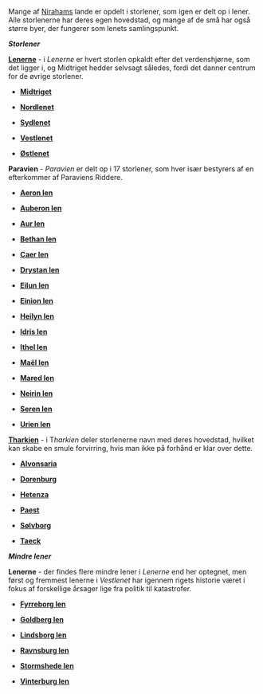 {{title:Storlener og lener}}
{{author:Laura Holmegaard}}
{{timestamp:2009-11-19T20:36:56Z}}
{{copyright:Storlener og lener}}
Mange af [[Niraham|Nirahams]] lande er opdelt i storlener, som igen er delt op i lener. Alle storlenerne har deres egen hovedstad, og mange af de små har også større byer, der fungerer som lenets samlingspunkt.


'''''Storlener'''''

'''[[Lenerne]]''' - i ''Lenerne'' er hvert storlen opkaldt efter det verdenshjørne, som det ligger i, og Midtriget hedder selvsagt således, fordi det danner centrum for de øvrige storlener.

*'''[[Midtriget]]'''

*'''[[Nordlenet]]'''

*'''[[Sydlenet]]'''

*'''[[Vestlenet]]'''

*'''[[Østlenet]]'''


'''Paravien''' - ''Paravien'' er delt op i 17 storlener, som hver især bestyrers af en efterkommer af Paraviens Riddere.


*'''[[Aeron len]]'''

*'''[[Auberon len]]'''

*'''[[Aur len]]'''

*'''[[Bethan len]]'''

*'''[[Caer len]]'''

*'''[[Drystan len]]'''

*'''[[Eilun len]]'''

*'''[[Einion len]]'''

*'''[[Heilyn len]]'''

*'''[[Idris len]]'''

*'''[[Ithel len]]'''

*'''[[Maël len]]'''

*'''[[Mared len]]'''

*'''[[Neirin len]]'''

*'''[[Seren len]]'''

*'''[[Urien len]]'''


'''[[Tharkien]]''' - i T''harkien'' deler storlenerne navn med deres hovedstad, hvilket kan skabe en smule forvirring, hvis man ikke på forhånd er klar over dette.


*'''[[Alvonsaria]]'''

*'''[[Dorenburg]]'''

*'''[[Hetenza]]'''

*'''[[Paest]]'''

*'''[[Sølvborg]]'''

*'''[[Taeck]]'''


'''''Mindre lener'''''

'''Lenerne''' - der findes flere mindre lener i ''Lenerne'' end her optegnet, men først og fremmest lenerne i ''Vestlenet'' har igennem rigets historie været i fokus af forskellige årsager lige fra politik til katastrofer.


*'''[[Fyrreborg len]]'''

*'''[[Goldberg len]]'''

*'''[[Lindsborg len]]'''

*'''[[Ravnsburg len]]'''

*'''[[Stormshede len]]'''

*'''[[Vinterburg len]]'''